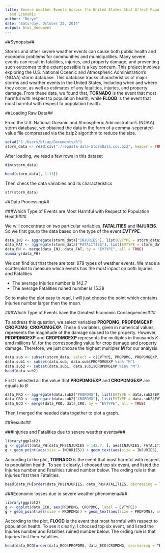 ```yaml
---
title: Severe Weather Events Across the United States that Affect Population Health
  and Economic
author: "Borye"
date: "Saturday, October 25, 2014"
output: html_document
---
```


##Synopsis##

Storms and other severe weather events can cause both public health and economic problems for communities and municipalities. Many severe events can result in fatalities, injuries, and property damage, and preventing such outcomes to the extent possible is a key concern. This project involves exploring the U.S. National Oceanic and Atmospheric Administration's (NOAA) storm database. This database tracks characteristics of major storms and weather events in the United States, including when and where they occur, as well as estimates of any fatalities, injuries, and property damage. From these data, we found that,  **TORNADO** is the event that most harmful with respect to population health, while **FLOOD** is the event that most harmful with respect to population health.

##Loading Raw Data##

From the U.S. National Oceanic and Atmospheric Administration's (NOAA) storm database, we obtained the data in the form of a comma-seperated-value file compressed via the bzip2 algorithm to reduce the size.

```r
setwd("C:/Users/bliap/Documents/R")
storm_data <- read.csv("./repdata-data-StormData.csv.bz2", header = TRUE, sep = ",", na.string = "")
```

After loading, we read a few rows in this dataset

```r
dim(storm_data)
```

```r
head(storm_data[, 1:13])
```

Then check the data variables and its characteristics
```r
str(storm_data)
```

##Data Processing##

###Which Type of Events are Most Harmful with Respect to Population Health###

We will concentrate on two particular variables, **FATALITIES** and **INJUREIS**. So we first gourp the data based on the type of the event **EVTYPE**.

```r
data_INJ <- aggregate(storm_data["INJURIES"], list(EVTYPE = storm_data$EVTYPE), sum)
data_FAT <- aggregate(storm_data["FATALITIES"], list(EVTYPE = storm_data$EVTYPE), sum)
data_PH <- merge(data_INJ, data_FAT, by = "EVTYPE", all = TRUE)
summary(data_PH)
```

We can find out that there are total 979 types of weather events. We made a scatterplot to measure which events has the most inpact on both Injuries and Fatalities

* The average Injuries number is 142.7
* The average Fatalities ruined number is 15.38

So to make the plot easy to read, I will just choose the point which contains Injuries number larger then the mean. 

###Which Type of Events have the Greatest Economic Consequences###

To address this question, we select variables **PROPDMG**, **PROPDMGEXP**, **CROPDMG**, **CROPDMGEXP**. These 4 variables, given in numerical values, represents the magnitude of the damage caused to the property. However, **PROPDMGEXP** and **CROPDMGEXP** represents the multiples in thousands *K* amd millions *M*, for the corresponding value for crop damage and property damage. Therefore, we just choose the highest multipler **M** for our analysis. 

```r
data.sub <- subset(storm_data, select = c(EVTYPE, PROPDMG, PROPDMGEXP, CROPDMG, CROPDMGEXP))
data.sub1 <- subset(data.sub, data.sub$PROPDMGEXP %in% "M")
data.sub2 <- subset(data.sub1, data.sub1$CROPDMGEXP %in% "M")
head(data.sub2)
```

First I selected all the value that **PROPDMGEXP** and **CROPDMGEXP** are equals to *B*

```r
data_PRO <- aggregate(data.sub2["PROPDMG"], list(EVTYPE = data.sub2$EVTYPE), sum)
data_CRO <- aggregate(data.sub2["CROPDMG"], list(EVTYPE = data.sub2$EVTYPE), sum)
data_ECO <- merge(data_PRO, data_CRO, by = "EVTYPE", all = TRUE)
```

Then I merged the needed data together to plot a graph. 

##Results##

###Injuries and Fatalities due to severe weather events###

```r
library(ggplot2)
g <- ggplot(data_PH[data_PH$INJURIES > 142.7, ], aes(INJURIES, FATALITIES, label = EVTYPE))
g + geom_point(aes(size = INJURIES)) + geom_text(aes(size = INJURIES), colour = "red") + scale_size(range = c(1, 4)) + labs(title = "Injuries and Fatalities due to severe weather events")
```

According to the plot, **TORNADO** is the event that most harmful with respect to population health. To see it clearly, I choosed top six event, and listed the Injuries number and Fatalities ruined number below. The ording rule is that Injuries first then Fatalities.

```r
head(data_PH[order(data_PH$INJURIES, data_PH$FATALITIES, decreasing = TRUE), ])
```

###Economic losses due to severe weather phenomena###

```r
library(ggplot2)
g <- ggplot(data_ECO, aes(PROPDMG, CROPDMG, label = EVTYPE))
g + geom_point(aes(size = PROPDMG)) + geom_text(aes(size = PROPDMG), colour = "red") + scale_size(range = c(1, 4)) + labs(title = "Economic losses due to severe weather phenomena")
```

According to the plot, **FLOOD** is the event that most harmful with respect to population health. To see it clearly, I choosed top six event, and listed the Injuries number and Fatalities ruined number below. The ording rule is that Injuries first then Fatalities.

```r
head(data_ECO[order(data_ECO$PROPDMG, data_ECO$CROPDMG, decreasing = TRUE), ])
```
